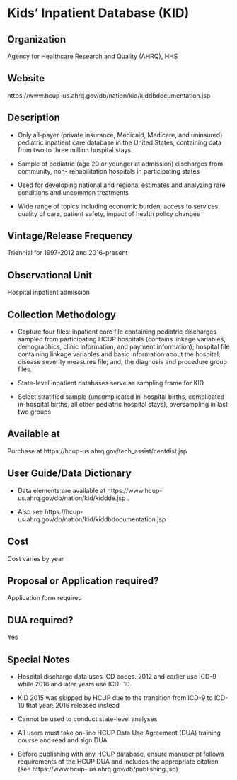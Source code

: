 \mainmatter

<!-- Generated by generateRmd.R; do not edit by hand  -->

# Kids’ Inpatient Database (KID)

## Organization
Agency for Healthcare Research and Quality (AHRQ), HHS

## Website
https://www.hcup-us.ahrq.gov/db/nation/kid/kiddbdocumentation.jsp

## Description
*	Only all-payer (private insurance, Medicaid, Medicare, and uninsured) pediatric inpatient care database in the United States, containing data from two to three million hospital stays 
*	Sample of pediatric (age 20 or younger at admission) discharges from community, non- rehabilitation hospitals in participating states 
*	Used for developing national and regional estimates and analyzing rare conditions and uncommon treatments 
*	Wide range of topics including economic burden, access to services, quality of care, patient safety, impact of health policy changes

## Vintage/Release Frequency
Triennial for 1997-2012 and 2016-present

## Observational Unit
Hospital inpatient admission

## Collection Methodology
*	Capture four files: inpatient core file containing pediatric discharges sampled from participating HCUP hospitals (contains linkage variables, demographics, clinic information, and payment information); hospital file containing linkage variables and basic information about the hospital; disease severity measures file; and, the diagnosis and procedure group files. 
*	State-level inpatient databases serve as sampling frame for KID 
*	Select stratified sample (uncomplicated in-hospital births, complicated in-hospital births, all other pediatric hospital stays), oversampling in last two groups

## Available at
Purchase at https://hcup-us.ahrq.gov/tech_assist/centdist.jsp

## User Guide/Data Dictionary
* Data elements are available at https://www.hcup- us.ahrq.gov/db/nation/kid/kiddde.jsp . 
* Also see https://hcup- us.ahrq.gov/db/nation/kid/kiddbdocumentation.jsp

## Cost
Cost varies by year

## Proposal or Application required?
Application form required

## DUA required?
Yes

## Special Notes
* Hospital discharge data uses ICD codes. 2012 and earlier use ICD-9 while 2016 and later years use ICD- 10. 
* KID 2015 was skipped by HCUP due to the transition from ICD-9 to ICD-10 that year; 2016 released instead
* Cannot be used to conduct state-level analyses 
* All users must take on-line HCUP Data Use Agreement (DUA) training course and read and sign DUA 
* Before publishing with any HCUP database, ensure manuscript follows requirements of the HCUP DUA and includes the appropriate citation (see https://www.hcup- us.ahrq.gov/db/publishing.jsp)

